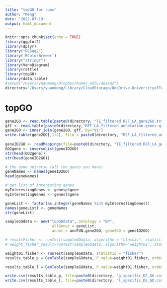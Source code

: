```yaml
---
title: "topGO for rumx"
author: "Meng"
date: '2022-07-19'
output: html_document
---
```



```r
knitr::opts_chunk$set(echo = TRUE)
library(ggplot2)
library(dplyr)
library("DESeq2")
library('RColorBrewer')
library("stringr")
library(VennDiagram)
library(rattle)
library(topGO)
library(data.table)
#setwd("/Users/yuanmeng/Dropbox/Rumex_eQTL/deseq2")
directory="/Users/yuanmeng/Library/CloudStorage/OneDrive-UniversityofToronto/Manuscripts/rumex_haploid_sel/deseq2/"
```

# topGO
```r
gene2GO <- read.table(paste0(directory, "TE_filtered.REF_LA_gene2GO.txt"))
gff <- read.table(paste0(directory,"REF_LA_filtered_annotation.genes.gff"))
gene2GO <- inner_join(gene2GO, gff, by="V1")
write.table(gene2GO[,1:2], file = paste0(directory, "REF_LA_filtered_annotation_gene2GO.txt"))
    
geneID2GO <- readMappings(file=paste0(directory, "TE_filtered.REF_LA_gene2GO.txt"))
GO2gene <- inverseList(geneID2GO)
str(head(GO2gene))
str(head(geneID2GO))
```

```r
# the gene universe (all the genes you have)
geneNames <- names(geneID2GO)
head(geneNames)

# get list of interesting genes
myInterestingGenes <- genesp$gene
myInterestingGenes <- genesl$gene

geneList <- factor(as.integer(geneNames %in% myInterestingGenes))
names(geneList) <- geneNames
str(geneList)

```


```r
sampleGOdata <- new("topGOdata", ontology = "BP",
                     allGenes = geneList,
                     annot = annFUN.gene2GO, gene2GO = geneID2GO)
```


```r
# resultFisher <- runTest(sampleGOdata, algorithm = "classic", statistic = "fisher")
# weight_fisher_result=runTest(sampleGOdata, algorithm='weight01', statistic='fisher')

weight01.fisher <- runTest(sampleGOdata, statistic = "fisher")
results_table_p = GenTable(sampleGOdata, P_value=weight01.fisher, orderBy="P_value")

results_table_l = GenTable(sampleGOdata, P_value=weight01.fisher, orderBy="P_value")

write.csv(results_table_p, file=paste0(directory, "p_specific_DE_GO.csv"),row.names = FALSE, quote=FALSE )
write.csv(results_table_l, file=paste0(directory, "l_specific_DE_GO.csv"),row.names = FALSE, quote=FALSE )
```

